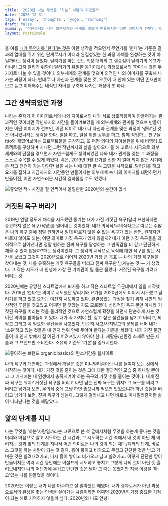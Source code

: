 ```yaml
---
title: '2020년 나는 무엇을 ‘하는’ 사람이 되었을까'
date: '2020-12-31'
tags: ['essay', 'thoughts', 'yoga', 'running']
draft: false
summary: '작년까지의 나는 외부세계와 관계를 맺으며 만들어지는 어떤 이미지가 전부인, 어떤 의미로 내가 나 자신과 관계를 맺는 과정이 ‘생략’된 것은 아니었나라는 생각을 한다.'
layout: PostSimple
---
```


올 여름 [내가 무언가를 '한다'는 것은](/blog/what-i-do-means-to-me) 이란 생각을 적으면서 무언가를 ‘한다’는 기준은 결과의 열매를 쥐기 위한 단계로서가 아니라 완결성있는 한 과정 자체를 완성하는 것이 아닐까라는 생각이 들었다. 달리기를 하는 것도 특정 대회의 그 결승점이 달리기의 목표가 아니라 그저 달리기 위함이 달리기의 유일한 동기이듯이. 과정으로서의 ‘한다’는 것은 두가지로 나눌 수 있을 것이다. 외부세계와 관계를 맺으며 외적인 나의 이미지를 구축해 나가는 과정이 하나, 반대로 나 자신과 관계를 맺는 것, 오롯이 내 안에 있는 어떤 존재만이 보고 듣고 이해해주는 내적인 자아를 구축해 나가는 과정이 또 하나.

## 그간 생략되었던 과정

나라는 존재가 이 이미지로서의 나와 자아로서의 나가 서로 상호작용하여 만들어지는 결과적인 것이라면 작년까지의 시간을 돌이켜보았을 때 외부세계와 관계를 맺으며 만들어지는 어떤 이미지가 전부인, 어떤 의미로 내가 나 자신과 관계를 맺는 과정이 ‘생략’된 것은 아니었나라는 생각을 한다. 일을 하고, 일을 위한 공부를 하고, 함께 작업하는 친구들 ftto와 재밌어보이는 프로젝트들을 구상하고, 또 어떤 의미의 자아실현을 위해 비영리 프로젝트를 구상하며 지내던 그런 작년까지의 삶을 살아오다 올 해 코로나 시국으로 외부 세계와의 단절을 겪으면서 자연스럽게도 생략되었던 나와 내가 관계를 맺는 그 과정을 스스로 주목할 수 있게 되었다. 혹은, 2019년 9월 요가를 접한 지 얼마 되지 않은 시기에 쓴 작고 천천히 가는 단단한 삶을 사는 나에 대한 글 속 고민을 시작으로, 달리기를 하고 요가를 접하고 지금까지의 시간동안 만들어지는 외부세계 속 나의 이미지를 대면하면서 만들어진, 어떤 자연스러운 시간적 결과물일 수도 있겠다.

![좋았던 책 - 사진을 잘 안찍어서 올릴만한 2020년의 순간이 없네](/static/images/blog/two-books.jpeg)

## 거짓된 욕구 버리기

2019년 연말 정도에 채식을 시도했던 동기는 내가 가진 거짓된 욕구(달리 표현하자면 중요하지 않은 욕구/욕망)를 덜어내는 것이었다. 내가 의식적/무의식적으로 따르는 수많은 나의 욕구 중에 정말 원하면서 절대 따르지 않을 수 없는 욕구가 있는 반면, 원하지만 따르지 않아도 되는, 어떤 의미로 거짓 욕구가 있지 않을까? 내가 이런 거짓 욕구들을 의식적으로 참아낸다면 정말 원하는 진짜 욕구를 달성하는 그 만족감을 더 깊고 단단하게 채울 수 있지 않을까?하는 생각이었다. 그 생각의 시작으로 육식에 대한 욕구를 참는 시간을 보냈고 그것이 2020년으로 이어져 2020년 가장 큰 목표 — 나의 거짓 욕구들을 찾아내는 것, 나를 유혹하는 거짓 욕구들을 버리고 진짜 욕구만 남겨놓는 것 — 가 생겼다. 그 작은 시도가 내 인생에 가장 큰 가치관이 될 줄은 몰랐다. 거짓된 욕구를 가려내 버리는 것.

2020년에는 유망한 스타트업에서 퇴사를 하고 작은 스타트업 두군데에서 일을 시작했다. 2019년 ‘한다’는 의미로 시도했던 달리기와 요가를 2020년에도 이어서 시도했고 달리기를 하고 있고 요가는 여전히 시도하고 있다. 완결성있는 과정을 찾기 위해 나만의 일상적인 루틴을 찾고있고 어쩌면 잘 찾았는 지도 모르겠다. 심리적인 욕구 뿐만 아니라 거짓된 욕구를 버리는 것을 물리적인 것으로 자연스럽게 확장을 하면서 단순하게 사는 것이란 의미를 받아들이고 있다. 내가 꼭 가져야 할, 갖고 싶은 물건들을 남기고 버리고, 되팔고 그리고 꼭 필요한 물건들을 사고있다. 단순히 사고/사지말고의 문제를 너머 내가 ‘소유’하고 있는 것들은 내 인지 범위 안에 두어야 한다는 기준을 세웠다. 내가 가진 물건들이 내 인지 밖에서 집 어딘가 버려져있지 않아야 한다. 재활용/친환경 소재로 만든 제품과 그 브랜드만 소비한다. 소유의 기준도 ‘기본’을 중요시한다.

![좋아하는 브랜드 organic basics의 탄소저감용 웹사이트](/static/images/blog/organic-basics.png)

나의 욕구와 대면하는 과정에서 깨달은 것은 미니멀리즘이란 나를 들여다 보는 것에서 시작하는 것이다. 내가 가진 것을 줄이는 것은 그에 대한 결과적인 모습 중 하나일 뿐이고 그 기저에는 내 인생에서 충족시켜야 하는 욕구의 가짓 수를 줄이는 것이다. 내게 진짜 욕구는 뭐지? 거짓된 욕구를 버리고 나면 남는 진짜 욕구는 뭐지? 그 욕구를 버리고 버리고 남기다 보면, 무의식 중에 그냥 하면 좋으니까 먹으면 맛있으니까 하던 것들을 버리고 남기다 보면, 진짜 욕구가 남는다. 그렇게 걸러내고 나면 비로소 미니멀리즘이란 삶이 나타난다는 것을 깨달았다.

## 앎의 단계를 지나

나는 무엇을 ‘하는’사람일까라는 고민으로 쓴 첫 글에서처럼 무엇을 하는게 좋다는 것을 머리와 마음으로 알고 시도하는 긴 시간과, 그 시도하는 시간 속에서 내 것이 아닌 채 버려지는 것과 앎의 단계를 지나서 어떤 의미로든 나의 것이 되는 체득/체화의 단계, 비로소 그것을 하는 사람이 되는 것 같다. 흙이 쌓이고 비가오고 무겁고 단단한 것은 남고 가벼운 것은 쓸려내려가고, 다시 흙이 쌓이고 비가오고 남고 쓸려가고. 이렇게 단단한 땅이 만들어지듯 여러 시간 동안에는 어설프게 시도하고 놓치고 그렇게 나의 것이 아닌 듯 흘려보내지만 나의 어딘가에 무겁고 단단한 것은 남아 그 때는 못했지만 지금 이것을 ‘하고’있는 나를 만들었을 것이다.

2020년은 이렇듯 내가 나를 마주하고 잘 알아왔던 해였다. 내가 결과로서가 아닌 과정으로서의 완성을 좇는 인생을 살아가는 사람이라면 어쩌면 2020년은 가장 중요한 기점이 되는 해로 기억하지 않을까 싶다. 2020년의 나도 안녕!
